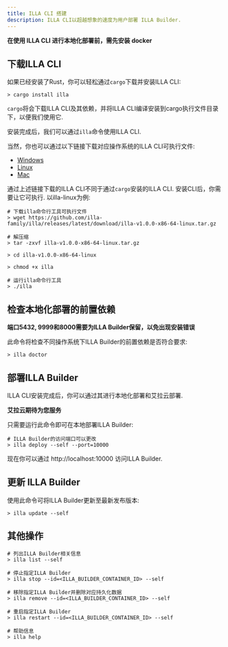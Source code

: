 ```yaml
---
title: ILLA CLI 搭建
description: ILLA CLI以超越想象的速度为用户部署 ILLA Builder.
---
```


**在使用 ILLA CLI 进行本地化部署前，需先安装 docker**

## 下载ILLA CLI
如果已经安装了Rust，你可以轻松通过`cargo`下载并安装ILLA CLI: 
``` 
> cargo install illa
```
`cargo`将会下载ILLA CLI及其依赖，并将ILLA CLI编译安装到cargo执行文件目录下，以便我们使用它.

安装完成后，我们可以通过`illa`命令使用ILLA CLI.

当然，你也可以通过以下链接下载对应操作系统的ILLA CLI可执行文件:

* [Windows](https://github.com/illa-family/illa/releases/latest/download/illa-v1.0.0-x86-64-win.tar.gz)
* [Linux](https://github.com/illa-family/illa/releases/latest/download/illa-v1.0.0-x86-64-linux.tar.gz)
* [Mac](https://github.com/illa-family/illa/releases/latest/download/illa-v1.0.0-x86-64-macos.tar.gz)

通过上述链接下载的ILLA CLI不同于通过`cargo`安装的ILLA CLI. 安装CLI后，你需要让它可执行. 以illa-linux为例:

```shell
# 下载illa命令行工具可执行文件
> wget https://github.com/illa-family/illa/releases/latest/download/illa-v1.0.0-x86-64-linux.tar.gz

# 解压缩
> tar -zxvf illa-v1.0.0-x86-64-linux.tar.gz

> cd illa-v1.0.0-x86-64-linux

> chmod +x illa

# 运行illa命令行工具
> ./illa

```

## 检查本地化部署的前置依赖

**端口5432, 9999和8000需要为ILLA Builder保留，以免出现安装错误**

此命令将检查不同操作系统下ILLA Builder的前置依赖是否符合要求:
```
> illa doctor
```

## 部署ILLA Builder
ILLA CLI安装完成后，你可以通过其进行本地化部署和艾拉云部署.

**艾拉云期待为您服务**

只需要运行此命令即可在本地部署ILLA Builder: 

```
# ILLA Builder的访问端口可以更改
> illa deploy --self --port=10000 
```
现在你可以通过 http://localhost:10000 访问ILLA Builder.

## 更新 ILLA Builder
使用此命令可将ILLA Builder更新至最新发布版本:
```
> illa update --self
```

## 其他操作
```
# 列出ILLA Builder相关信息
> illa list --self

# 停止指定ILLA Builder
> illa stop --id=<ILLA_BUILDER_CONTAINER_ID> --self

# 移除指定ILLA Builder并删除对应持久化数据
> illa remove --id=<ILLA_BUILDER_CONTAINER_ID> --self

# 重启指定ILLA Builder
> illa restart --id=<ILLA_BUILDER_CONTAINER_ID> --self

# 帮助信息
> illa help
```
